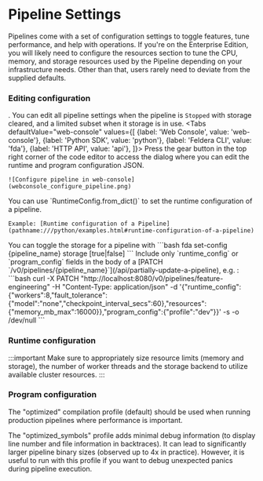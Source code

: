 
# Pipeline Settings

Pipelines come with a set of configuration settings to toggle features, tune performance, and help with operations. If you're on the Enterprise Edition, you will likely need to configure the resources section to tune the CPU, memory, and storage resources used by the Pipeline depending on your infrastructure needs. Other than that, users rarely need to deviate from the supplied defaults.

### Editing configuration
.
You can edit all pipeline settings when the pipeline is `Stopped` with storage cleared, and a limited subset when it storage is in use.
<Tabs
  defaultValue="web-console"
  values={[
    {label: 'Web Console', value: 'web-console'},
    {label: 'Python SDK', value: 'python'},
    {label: 'Feldera CLI', value: 'fda'},
    {label: 'HTTP API', value: 'api'},
  ]}>
  <TabItem value="web-console">
    Press the gear button in the top right corner of the code editor to access the dialog where you can edit the runtime and program configuration JSON.

    ![Configure pipeline in web-console](webconsole_configure_pipeline.png)
  </TabItem>
  <TabItem value="python">
    You can use `RuntimeConfig.from_dict()` to set the runtime configuration of a pipeline.

    Example: [Runtime configuration of a Pipeline](pathname:///python/examples.html#runtime-configuration-of-a-pipeline)
  </TabItem>
  <TabItem value="fda">
    You can toggle the storage for a pipeline with
    ```bash
      fda set-config {pipeline_name} storage [true|false]
    ```
  </TabItem>
  <TabItem value="api">
    Include only `runtime_config` or `program_config` fields in the body of a [PATCH `/v0/pipelines/{pipeline_name}`](/api/partially-update-a-pipeline), e.g. :
    ```bash
      curl -X PATCH "http://localhost:8080/v0/pipelines/feature-engineering" -H "Content-Type: application/json" -d '{"runtime_config":{"workers":8,"fault_tolerance":{"model":"none","checkpoint_interval_secs":60},"resources":{"memory_mb_max":16000}},"program_config":{"profile":"dev"}}' -s -o /dev/null
    ```
  </TabItem>
</Tabs>

### Runtime configuration

:::important
Make sure to appropriately size resource limits (memory and storage), the number of worker threads and the storage backend to utilize available cluster resources.
:::

<div className='theme-api-markdown' >
<ApiSchema pointer="#/components/schemas/RuntimeConfig"/>
</div>

### Program configuration

The "optimized" compilation profile (default) should be used when running production pipelines where performance is important.

The "optimized_symbols" profile adds minimal debug information (to display line number and file information in backtraces).
It can lead to significantly larger pipeline binary sizes (observed up to 4x in practice). However, it is useful to run with this
profile if you want to debug unexpected panics during pipeline execution.

<div className='theme-api-markdown' >
<ApiSchema pointer="#/components/schemas/ProgramConfig"/>
</div>
